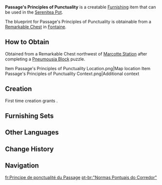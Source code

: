 {{Furnishing Infobox
|id             = 370330
|image          = Item Passage's Principles of Punctuality.png
|category       = Building
|subcategory    = Mercantile
|quality        = 3
|adeptal_energy = 60
|load           = 125
|reduced_load   = 94
|description    = A timepiece assemblage placed by the doors of some residences in the [[Vasari Passage]]. It often consists of a desk clock, boxes of parts, and solid lubricants.<br>The residents typically leave their clocks outside to schedule a house call with [[Lepaute Horlogerie]] to repair their broken timepieces while they themselves are busy at work. However, it is quite common for the residents to forget to retrieve their clocks even after they have been repaired...<br>This behavior has caused complaints from other residents who feel rushed and stressed when they encounter a clock while leisurely walking down the street.
|blueprint      = Remarkable Chest
}}
'''Passage's Principles of Punctuality''' is a creatable [[Furnishing]] item that can be used in the [[Serenitea Pot]].

The blueprint for Passage's Principles of Punctuality is obtainable from a [[Remarkable Chest]] in [[Fontaine]].

==How to Obtain==
Obtained from a Remarkable Chest northwest of [[Marcotte Station]] after completing a [[Pneumousia Block]] puzzle.
<gallery>
Item Passage's Principles of Punctuality Location.png|Map location
Item Passage's Principles of Punctuality Context.png|Additional context
</gallery>

==Creation==
First time creation grants {{Item|Trust|24|x=60}}.
{{Recipe
|type = Creation
|time = 14h
|Ash Wood = 6
|Iron Chunk = 2
|sort = Ash Wood;Iron Chunk
}}

==Furnishing Sets==
{{Craft Usage|type=Furnishing Set}}

==Other Languages==
{{Other Languages
|en      = Passage's Principles of Punctuality
|zhs     = 「回廊的守时准则」
|zhs_rm  = 
|zht     = 「迴廊的守時準則」
|zht_rm  = 
|zh_tl   = 
|ja      = 「回廊・時間のルール」
|ja_rm   = "Kairou - Jikan no Ruuru"
|ja_tl   = 
|ko      = 「회랑의 시간 약속」
|ko_rm   = 
|ko_tl   = 
|es      = Pasaje vigía de la puntualidad
|es_tl   = Watchful Passage of Punctuality
|fr      = Principe de ponctualité du Passage
|fr_tl   = Passage's Principle of Punctuality
|ru      = «Принципы пунктуальности для пассажа»
|ru_tl   = "Principles of Punctuality for Passage"
|th      = "เซ็ตนาฬิกาซื่อตรงในย่าน"
|th_rm   = 
|th_tl   = 
|vi      = Quy Tắc Đúng Giờ Trên Phố
|vi_tl   = 
|de      = „Des Wandelgangs Leitlinie der Pünktlichkeit“
|de_tl   = "Covered Walkway's Principle of Punctuality"
|id      = "Ketepatan Waktu di Koridor Panjang"
|id_tl   = "Punctuality at the Passage"
|pt      = "Normas Pontuais do Corredor"
|pt_tl   = 
|tr      = Pasajın Dakiklik Prensibi
|tr_tl   = 
|it      = Standard di puntualità del Passage
|it_tl   = 
}}

==Change History==
{{Change History|4.0}}

==Navigation==
{{Furnishing Navbox|exterior}}

[[fr:Principe de ponctualité du Passage]]
[[pt-br:"Normas Pontuais do Corredor"]]